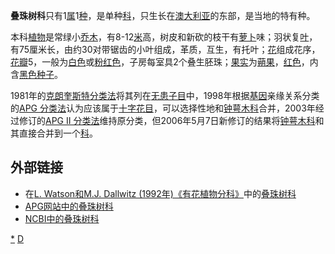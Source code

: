{{Automatic taxobox
| taxon = Akaniaceae
| image = Akania bidwillii leaves.jpg
| image_caption = ''Akania bidwillii''
| authority = [[Stapf|Stapf]], [[1912|1912]]
}}

'''叠珠树科'''只有1[[属|属]]1[[种|种]]，是单种[[科|科]]，只生长在[[澳大利亚|澳大利亚]]的东部，是当地的特有种。

本科[[植物|植物]]是常绿小[[乔木|乔木]]，有8-12[[米_(單位)|米]]高，树皮和新砍的枝干有[[萝卜|萝卜]]味；羽状复[[叶|叶]]，有75厘米长，由约30对带锯齿的小叶组成，革质，互生，有托叶；[[花|花]]组成花序，[[花瓣|花瓣]]5，一般为[[白色|白色]]或[[粉红色|粉红色]]，子房每室具2个叠生胚珠；[[果实|果实]]为[[蒴果|蒴果]]，[[红色|红色]]，内含[[黑色|黑色]][[种子|种子]]。

1981年的[[克朗奎斯特分类法|克朗奎斯特分类法]]将其列在[[无患子目|无患子目]]中，1998年根据[[基因|基因]]亲缘关系分类的[[APG_分类法|APG 分类法]]认为应该属于[[十字花目|十字花目]]，可以选择性地和[[钟萼木科|钟萼木科]]合并，2003年经过修订的[[APG_II_分类法|APG II 分类法]]维持原分类，但2006年5月7日新修订的结果将[[钟萼木科|钟萼木科]]和其直接合并到一个[[科|科]]。

== 外部链接 ==
* 在[https://web.archive.org/web/20070103200438/http://delta-intkey.com/angio/ L. Watson和M.J. Dallwitz (1992年)《有花植物分科》]中的[http://delta-intkey.com/angio/www/akaniace.htm 叠珠树科]{{Wayback|url=http://delta-intkey.com/angio/ |date=20070103200438 }}
* [http://www.mobot.org/MOBOT/Research/APWeb/orders/brassicalesweb.htm#Akaniaceae APG网站中的叠珠树科]{{Wayback|url=http://www.mobot.org/MOBOT/Research/APWeb/orders/brassicalesweb.htm#Akaniaceae |date=20070714130709 }} 
* [http://www.ncbi.nlm.nih.gov/Taxonomy/Browser/wwwtax.cgi?lin=s&p=has_linkout&id=19373 NCBI中的叠珠树科] {{Wayback|url=http://www.ncbi.nlm.nih.gov/Taxonomy/Browser/wwwtax.cgi?lin=s&p=has_linkout&id=19373 |date=20210403181038 }}
{{Taxonbar|from=Q132246}}

[[Category:叠珠树科|*]]
[[Category:植物科名|D]]